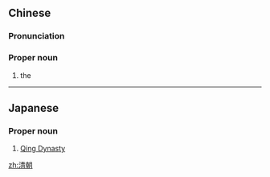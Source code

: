 ==Chinese==
{{zh-forms}}
{{wikipedia|lang=zh}}

===Pronunciation===
{{zh-pron
|m=Qīngcháo
|c=cing1 ciu4
|mn=Chheng-tiâu
|md=Chĭng-dièu
|h=pfs=Chhîn-chhèu
|cat=pn
}}

===Proper noun===
{{zh-proper noun}}

# the {{w|Qing dynasty}}

----

==Japanese==
{{ja-kanjitab|しん|ちょう|yomi=o}}

===Proper noun===
{{ja-pos|proper|しんちょう}}

# [[Qing Dynasty]]

[[zh:清朝]]